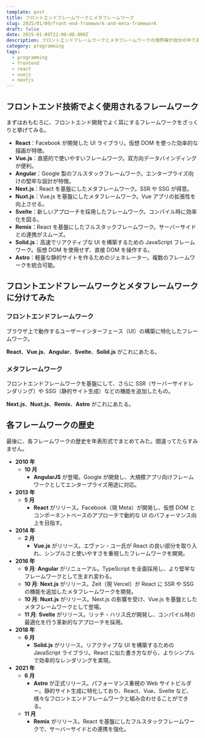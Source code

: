 ```yaml
---
template: post
title: フロントエンドフレームワークとメタフレームワーク
slug: 2025/01/09/front-end-framework-and-meta-framework
draft: false
date: 2025-01-09T22:00:00.000Z
description: フロントエンドフレームワークとメタフレームワークの境界線が自分の中であいまいだったので整理してみた。
category: programming
tags:
  - programming
  - frontend
  - react
  - vuejs
  - nextjs
---
```


## フロントエンド技術でよく使用されるフレームワーク

まずはおもむろに、フロントエンド開発でよく耳にするフレームワークをざっくりと挙げてみる。

- **React**：Facebook が開発した UI ライブラリ。仮想 DOM を使った効率的な描画が特徴。
- **Vue.js**：直感的で使いやすいフレームワーク。双方向データバインディングが便利。
- **Angular**：Google 製のフルスタックフレームワーク。エンタープライズ向けの堅牢な設計が特徴。
- **Next.js**：React を基盤にしたメタフレームワーク。SSR や SSG が得意。
- **Nuxt.js**：Vue.js を基盤にしたメタフレームワーク。Vue アプリの拡張性を向上させる。
- **Svelte**：新しいアプローチを採用したフレームワーク。コンパイル時に効率化を図る。
- **Remix**：React を基盤にしたフルスタックフレームワーク。サーバーサイドとの連携がスムーズ。
- **Solid.js**：高速でリアクティブな UI を構築するための JavaScript フレームワーク。仮想 DOM を使用せず、直接 DOM を操作する。
- **Astro**：軽量な静的サイトを作るためのジェネレーター。複数のフレームワークを統合可能。

## フロントエンドフレームワークとメタフレームワークに分けてみた

### フロントエンドフレームワーク

ブラウザ上で動作するユーザーインターフェース（UI）の構築に特化したフレームワーク。

**React**、**Vue.js**、**Angular**、**Svelte**、**Solid.js** がこれにあたる。

### メタフレームワーク

フロントエンドフレームワークを基盤にして、さらに SSR（サーバーサイドレンダリング）や SSG（静的サイト生成）などの機能を追加したもの。

**Next.js**、**Nuxt.js**、**Remix**、**Astro** がこれにあたる。

## 各フレームワークの歴史

最後に、各フレームワークの歴史を年表形式でまとめてみた。間違ってたらすみません。

- **2010 年**
  - **10 月**
    - **AngularJS** が登場。Google が開発し、大規模アプリ向けフレームワークとしてエンタープライズ用途に対応。
- **2013 年**
  - **5 月**
    - **React** がリリース。Facebook（現 Meta）が開発し、仮想 DOM とコンポーネントベースのアプローチで動的な UI のパフォーマンス向上を目指す。
- **2014 年**
  - **2 月**
    - **Vue.js** がリリース。エヴァン・ユー氏が React の良い部分を取り入れ、シンプルさと使いやすさを重視したフレームワークを開発。
- **2016 年**
  - **9 月**: **Angular** がリニューアル。TypeScript を全面採用し、より堅牢なフレームワークとして生まれ変わる。
  - **10 月**: **Next.js** がリリース。Zeit（現 Vercel）が React に SSR や SSG の機能を追加したメタフレームワークを開発。
  - **10 月**: **Nuxt.js** がリリース。Next.js の影響を受け、Vue.js を基盤としたメタフレームワークとして登場。
  - **11 月**: **Svelte** がリリース。リッチ・ハリス氏が開発し、コンパイル時の最適化を行う革新的なアプローチを採用。
- **2018 年**
  - **6 月**
    - **Solid.js** がリリース。リアクティブな UI を構築するための JavaScript ライブラリ。React に似た書き方ながら、よりシンプルで効率的なレンダリングを実現。
- **2021 年**
  - **6 月**
    - **Astro** が正式リリース。パフォーマンス重視の Web サイトビルダー。静的サイト生成に特化しており、React、Vue、Svelte など、様々なフロントエンドフレームワークと組み合わせることができる。
  - **11 月**
    - **Remix** がリリース。React を基盤にしたフルスタックフレームワークで、サーバーサイドとの連携を強化。
